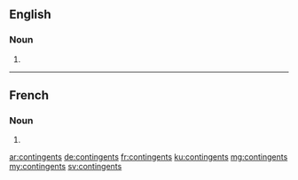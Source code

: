 ==English==

===Noun===
{{head|en|noun plural form}}

# {{plural of|contingent|lang=en}}

----

==French==

===Noun===
{{head|fr|noun plural form|g=m}}

# {{plural of|contingent|lang=fr}}

[[ar:contingents]]
[[de:contingents]]
[[fr:contingents]]
[[ku:contingents]]
[[mg:contingents]]
[[my:contingents]]
[[sv:contingents]]